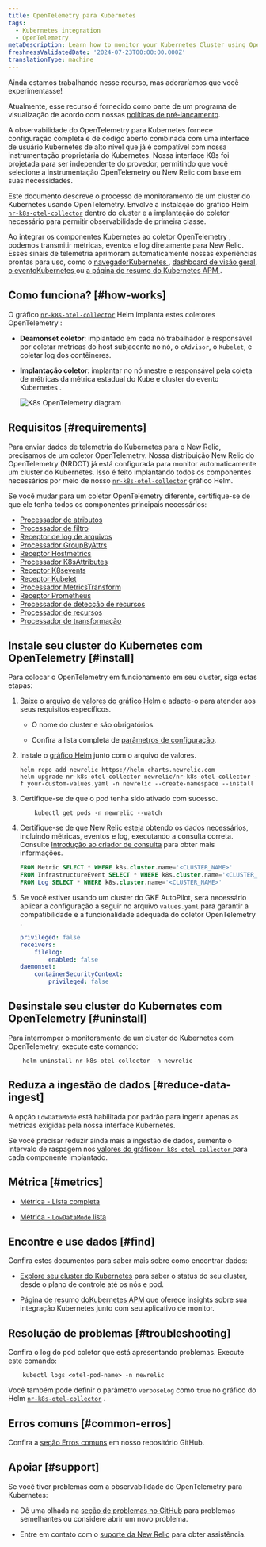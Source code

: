 ```yaml
---
title: OpenTelemetry para Kubernetes
tags:
  - Kubernetes integration
  - OpenTelemetry
metaDescription: Learn how to monitor your Kubernetes Cluster using OpenTelemetry
freshnessValidatedDate: '2024-07-23T00:00:00.000Z'
translationType: machine
---
```


<Callout title="visualização">
  Ainda estamos trabalhando nesse recurso, mas adoraríamos que você experimentasse!

  Atualmente, esse recurso é fornecido como parte de um programa de visualização de acordo com nossas [políticas de pré-lançamento](/docs/licenses/license-information/referenced-policies/new-relic-pre-release-policy).
</Callout>

A observabilidade do OpenTelemetry para Kubernetes fornece configuração completa e de código aberto combinada com uma interface de usuário Kubernetes de alto nível que já é compatível com nossa instrumentação proprietária do Kubernetes. Nossa interface K8s foi projetada para ser independente do provedor, permitindo que você selecione a instrumentação OpenTelemetry ou New Relic com base em suas necessidades.

Este documento descreve o processo de monitoramento de um cluster do Kubernetes usando OpenTelemetry. Envolve a instalação do gráfico Helm [`nr-k8s-otel-collector`](https://github.com/newrelic/helm-charts/tree/master/charts/nr-k8s-otel-collector) dentro do cluster e a implantação do coletor necessário para permitir observabilidade de primeira classe.

Ao integrar os componentes Kubernetes ao coletor OpenTelemetry , podemos transmitir métricas, eventos e log diretamente para New Relic. Esses sinais de telemetria aprimoram automaticamente nossas experiências prontas para uso, como o [navegadorKubernetes ](/docs/kubernetes-pixie/kubernetes-integration/understand-use-data/kubernetes-cluster-explorer/#navigator-preview), [dashboard de visão geral](/docs/kubernetes-pixie/kubernetes-integration/understand-use-data/kubernetes-cluster-explorer/#cluster-overview-dashboard), [o eventoKubernetes ](/docs/kubernetes-pixie/kubernetes-integration/understand-use-data/kubernetes-cluster-explorer/#browse-your-kubernetes-events)ou [a página de resumo do Kubernetes APM ](/docs/apm/apm-ui-pages/monitoring/kubernetes-summary-page/).

## Como funciona? [#how-works]

O gráfico [`nr-k8s-otel-collector`](https://github.com/newrelic/helm-charts/tree/master/charts/nr-k8s-otel-collector) Helm implanta estes coletores OpenTelemetry :

* **Deamonset coletor**: implantado em cada nó trabalhador e responsável por coletar métricas do host subjacente no nó, o `cAdvisor`, o `Kubelet`, e coletar log dos contêineres.

* **Implantação coletor**: implantar no nó mestre e responsável pela coleta de métricas da métrica estadual do Kube e cluster do evento Kubernetes .

  <img
    title="K8s OpenTelemetry diagram"
    alt="K8s OpenTelemetry diagram"
    src="/images/infrastructure_diagram_k8s-otel-stack.webp"
  />

## Requisitos [#requirements]

Para enviar dados de telemetria do Kubernetes para o New Relic, precisamos de um coletor OpenTelemetry. Nossa distribuição New Relic do OpenTelemetry (NRDOT) já está configurada para monitor automaticamente um cluster do Kubernetes. Isso é feito implantando todos os componentes necessários por meio de nosso [`nr-k8s-otel-collector`](https://github.com/newrelic/helm-charts/tree/master/charts/nr-k8s-otel-collector) gráfico Helm.

Se você mudar para um coletor OpenTelemetry diferente, certifique-se de que ele tenha todos os componentes principais necessários:

* [Processador de atributos](https://github.com/open-telemetry/opentelemetry-collector-contrib/tree/main/processor/attributesprocessor)
* [Processador de filtro](https://github.com/open-telemetry/opentelemetry-collector-contrib/tree/main/processor/filterprocessor)
* [Receptor de log de arquivos](https://github.com/open-telemetry/opentelemetry-collector-contrib/tree/main/receiver/filelogreceiver)
* [Processador GroupByAttrs](https://github.com/open-telemetry/opentelemetry-collector-contrib/tree/main/processor/groupbyattrsprocessor)
* [Receptor Hostmetrics](https://github.com/open-telemetry/opentelemetry-collector-contrib/tree/main/receiver/hostmetricsreceiver)
* [Processador K8sAttributes](https://github.com/open-telemetry/opentelemetry-collector-contrib/tree/main/processor/k8sattributesprocessor)
* [Receptor K8sevents](https://github.com/open-telemetry/opentelemetry-collector-contrib/tree/main/receiver/k8seventsreceiver)
* [Receptor Kubelet](https://github.com/open-telemetry/opentelemetry-collector-contrib/tree/main/receiver/kubeletstatsreceiver)
* [Processador MetricsTransform](https://github.com/open-telemetry/opentelemetry-collector-contrib/tree/main/processor/metricstransformprocessor)
* [Receptor Prometheus](https://github.com/open-telemetry/opentelemetry-collector-contrib/tree/main/receiver/prometheusreceiver)
* [Processador de detecção de recursos](https://github.com/open-telemetry/opentelemetry-collector-contrib/tree/main/processor/resourcedetectionprocessor)
* [Processador de recursos](https://github.com/open-telemetry/opentelemetry-collector-contrib/tree/main/processor/resourceprocessor)
* [Processador de transformação](https://github.com/open-telemetry/opentelemetry-collector-contrib/tree/main/processor/transformprocessor)

## Instale seu cluster do Kubernetes com OpenTelemetry [#install]

Para colocar o OpenTelemetry em funcionamento em seu cluster, siga estas etapas:

1. Baixe o [arquivo de valores do gráfico Helm](https://github.com/newrelic/helm-charts/tree/master/charts/nr-k8s-otel-collector/values.yaml#L20-L24) e adapte-o para atender aos seus requisitos específicos.

   * O nome do cluster e <InlinePopover type="licenseKey"/>são obrigatórios.

   * Confira a lista completa de [parâmetros de configuração](https://github.com/newrelic/helm-charts/tree/master/charts/nr-k8s-otel-collector#values).

2. Instale o [gráfico Helm](https://github.com/newrelic/helm-charts/tree/master/charts/nr-k8s-otel-collector) junto com o arquivo de valores.

   ```shell
   helm repo add newrelic https://helm-charts.newrelic.com
   helm upgrade nr-k8s-otel-collector newrelic/nr-k8s-otel-collector -f your-custom-values.yaml -n newrelic --create-namespace --install
   ```

3. Certifique-se de que o pod tenha sido ativado com sucesso.

   ```shell
       kubectl get pods -n newrelic --watch
   ```

4. Certifique-se de que New Relic esteja obtendo os dados necessários, incluindo métricas, eventos e log, executando a consulta correta. Consulte [Introdução ao criador de consulta](/docs/query-your-data/explore-query-data/query-builder/introduction-query-builder/) para obter mais informações.

   ```sql
   FROM Metric SELECT * WHERE k8s.cluster.name='<CLUSTER_NAME>'
   FROM InfrastructureEvent SELECT * WHERE k8s.cluster.name='<CLUSTER_NAME>'
   FROM Log SELECT * WHERE k8s.cluster.name='<CLUSTER_NAME>'
   ```

5. Se você estiver usando um cluster do GKE AutoPilot, será necessário aplicar a configuração a seguir no arquivo `values.yaml` para garantir a compatibilidade e a funcionalidade adequada do coletor OpenTelemetry .

   ```yaml
   privileged: false
   receivers:
       filelog:
           enabled: false
   daemonset:
       containerSecurityContext:
           privileged: false
   ```

## Desinstale seu cluster do Kubernetes com OpenTelemetry [#uninstall]

Para interromper o monitoramento de um cluster do Kubernetes com OpenTelemetry, execute este comando:

```shell
    helm uninstall nr-k8s-otel-collector -n newrelic
```

## Reduza a ingestão de dados [#reduce-data-ingest]

A opção `LowDataMode` está habilitada por padrão para ingerir apenas as métricas exigidas pela nossa interface Kubernetes.

Se você precisar reduzir ainda mais a ingestão de dados, aumente o intervalo de raspagem nos [valores do gráfico`nr-k8s-otel-collector` ](https://github.com/newrelic/helm-charts/tree/master/charts/nr-k8s-otel-collector#values)para cada componente implantado.

## Métrica [#metrics]

* [Métrica - Lista completa](https://github.com/newrelic/helm-charts/tree/master/charts/nr-k8s-otel-collector/docs/metrics-full.md)

* [Métrica - `LowDataMode` lista](https://github.com/newrelic/helm-charts/tree/master/charts/nr-k8s-otel-collector/docs/metrics-lowDataMode.md)

## Encontre e use dados [#find]

Confira estes documentos para saber mais sobre como encontrar dados:

* [Explore seu cluster do Kubernetes](/docs/kubernetes-pixie/kubernetes-integration/understand-use-data/kubernetes-cluster-explorer/) para saber o status do seu cluster, desde o plano de controle até os nós e pod.

* [Página de resumo doKubernetes APM ](/docs/apm/apm-ui-pages/monitoring/kubernetes-summary-page/)que oferece insights sobre sua integração Kubernetes junto com seu aplicativo de monitor.

## Resolução de problemas [#troubleshooting]

Confira o log do pod coletor que está apresentando problemas. Execute este comando:

```shell
    kubectl logs <otel-pod-name> -n newrelic
```

Você também pode definir o parâmetro `verboseLog` como `true` no gráfico do Helm [`nr-k8s-otel-collector`](https://github.com/newrelic/helm-charts/tree/master/charts/nr-k8s-otel-collector#values) .

## Erros comuns [#common-erros]

Confira a [seção Erros comuns](https://github.com/newrelic/helm-charts/tree/master/charts/nr-k8s-otel-collector#common-errors) em nosso repositório GitHub.

## Apoiar [#support]

Se você tiver problemas com a observabilidade do OpenTelemetry para Kubernetes:

* Dê uma olhada na [seção de problemas no GitHub](https://github.com/newrelic/helm-charts/issues) para problemas semelhantes ou considere abrir um novo problema.

* Entre em contato com o [suporte da New Relic](https://support.newrelic.com/s/) para obter assistência.
